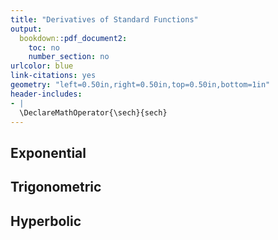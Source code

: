 ---
title: "Derivatives of Standard Functions"
output:
  bookdown::pdf_document2:
    toc: no
    number_section: no
urlcolor: blue
link-citations: yes
geometry: "left=0.50in,right=0.50in,top=0.50in,bottom=1in"
header-includes:
- |
  \DeclareMathOperator{\sech}{sech}
---

## Exponential

\begin{minipage}[t]{0.5\textwidth}
  $$\frac{d}{dx} e^{x} = e^x $$

  $$\frac{d}{dx} a^x = a^x \ln{(a)}$$
\end{minipage}
\begin{minipage}[t]{0.5\textwidth}
  $$\frac{d}{dx} \ln{(x)} = \frac{1}{x}$$
  
  $$\frac{d}{dx} \log_a{(x)} = \frac{1}{x \ln{(a)}}$$
  
\end{minipage}

## Trigonometric

\begin{minipage}[t]{0.5\textwidth}
  $$\frac{d}{dx} \sin{(x)} = \cos{(x)}$$
  $$\frac{d}{dx} \cos{(x)} = - \sin{(x)}$$
  $$\frac{d}{dx} \tan{(x)} = \sec^2{(x)}$$
  $$\frac{d}{dx} \cot{(x)} = - \csc^2{(x)}$$
\end{minipage}
\begin{minipage}[t]{0.5\textwidth}
  $$\frac{d}{dx} \sec{(x)} = \sec{(x)}\tan{(x)}$$
  $$\frac{d}{dx} \csc{(x)} = -\cot{(x)}\csc{(x)}$$
  $$\frac{d}{dx} \sin^{-1}{(ax)} = \frac{a}{\sqrt{1-a^2x^2}}$$
  $$\frac{d}{dx} \cos^{-1}{(ax)} = - \frac{a}{\sqrt{1-a^2x^2}}$$
\end{minipage}

## Hyperbolic

\begin{minipage}[t]{0.5\textwidth}
  $$\frac{d}{dx} \sinh{(x)} = \cosh{(x)}$$
  $$\frac{d}{dx} \cosh{(x)} = \sinh{(x)}$$
  $$\frac{d}{dx} \tanh{(x)} = (\sech{(x)})^2$$
\end{minipage}
\begin{minipage}[t]{0.5\textwidth}
  $$\frac{d}{dx} \sinh^{-1}{\left(ax\right)} = \frac{a}{\sqrt{1 + a^2 x^2}}$$
  $$\frac{d}{dx} \cosh^{-1}{\left(ax\right)} = \frac{a}{\sqrt{a^2 x^2 - 1}}$$
\end{minipage}
